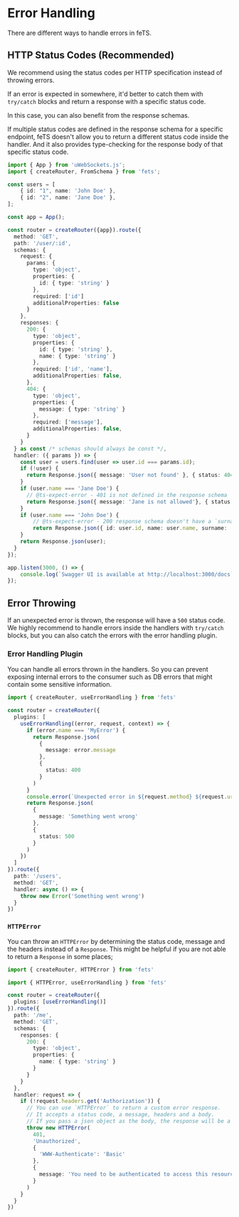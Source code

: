 # Error Handling

There are different ways to handle errors in feTS.

## HTTP Status Codes (Recommended)

We recommend using the status codes per HTTP specification instead of throwing errors.

If an error is expected in somewhere, it'd better to catch them with `try/catch` blocks and return a
response with a specific status code.

In this case, you can also benefit from the response schemas.

If multiple status codes are defined in the response schema for a specific endpoint, feTS doesn't
allow you to return a different status code inside the handler. And it also provides type-checking
for the response body of that specific status code.

```ts
import { App } from 'uWebSockets.js';
import { createRouter, FromSchema } from 'fets';

const users = [
    { id: "1", name: 'John Doe' },
    { id: "2", name: 'Jane Doe' },
];

const app = App();

const router = createRouter({app}).route({
  method: 'GET',
  path: '/user/:id',
  schemas: {
    request: {
      params: {
        type: 'object',
        properties: {
          id: { type: 'string' }
        },
        required: ['id']
        additionalProperties: false
      }
    },
    responses: {
      200: {
        type: 'object',
        properties: {
          id: { type: 'string' },
          name: { type: 'string' }
        },
        required: ['id', 'name'],
        additionalProperties: false,
      },
      404: {
        type: 'object',
        properties: {
          message: { type: 'string' }
        },
        required: ['message'],
        additionalProperties: false,
      }
    }
  } as const /* schemas should always be const */,
  handler: ({ params }) => {
    const user = users.find(user => user.id === params.id);
    if (!user) {
      return Response.json({ message: 'User not found' }, { status: 404 });
    }
    if (user.name === 'Jane Doe') {
      // @ts-expect-error - 401 is not defined in the response schema
      return Response.json({ message: 'Jane is not allowed'}, { status: 401 });
    }
    if (user.name === 'John Doe') {
        // @ts-expect-error - 200 response schema doesn't have a `surname` property
        return Response.json({ id: user.id, name: user.name, surname: 'Doe' });
    }
    return Response.json(user);
  }
});

app.listen(3000, () => {
    console.log(`Swagger UI is available at http://localhost:3000/docs`)
});
```

## Error Throwing

If an unexpected error is thrown, the response will have a `500` status code. We highly recommend to
handle errors inside the handlers with `try/catch` blocks, but you can also catch the errors with
the error handling plugin.

### Error Handling Plugin

You can handle all errors thrown in the handlers. So you can prevent exposing internal errors to the
consumer such as DB errors that might contain some sensitive information.

```ts
import { createRouter, useErrorHandling } from 'fets'

const router = createRouter({
  plugins: [
    useErrorHandling((error, request, context) => {
      if (error.name === 'MyError') {
        return Response.json(
          {
            message: error.message
          },
          {
            status: 400
          }
        )
      }
      console.error(`Unexpected error in ${request.method} ${request.url}:\n${error.stack}`)
      return Response.json(
        {
          message: 'Something went wrong'
        },
        {
          status: 500
        }
      )
    })
  ]
}).route({
  path: '/users',
  method: 'GET',
  handler: async () => {
    throw new Error('Something went wrong')
  }
})
```

### `HTTPError`

You can throw an `HTTPError` by determining the status code, message and the headers instead of a
`Response`. This might be helpful if you are not able to return a `Response` in some places;

```ts
import { createRouter, HTTPError } from 'fets'

import { HTTPError, useErrorHandling } from 'fets'

const router = createRouter({
  plugins: [useErrorHandling()]
}).route({
  path: '/me',
  method: 'GET',
  schemas: {
    responses: {
      200: {
        type: 'object',
        properties: {
          name: { type: 'string' }
        }
      }
    }
  },
  handler: request => {
    if (!request.headers.get('Authorization')) {
      // You can use `HTTPError` to return a custom error response.
      // It accepts a status code, a message, headers and a body.
      // If you pass a json object as the body, the response will be a json response.
      throw new HTTPError(
        401,
        'Unauthorized',
        {
          'WWW-Authenticate': 'Basic'
        },
        {
          message: 'You need to be authenticated to access this resource.'
        }
      )
    }
  }
})
```

